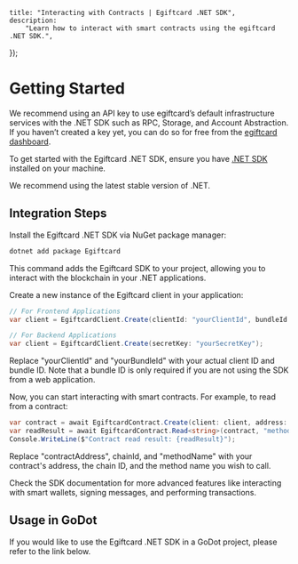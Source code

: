 
	title: "Interacting with Contracts | Egiftcard .NET SDK",
	description:
		"Learn how to interact with smart contracts using the egiftcard .NET SDK.",
});

# Getting Started

<Callout variant='info' title="Recommendation">

We recommend using an API key to use egiftcard’s default infrastructure services with the .NET SDK such as RPC, Storage, and Account Abstraction. If you haven’t created a key yet, you can do so for free from the [egiftcard dashboard](https://egiftcard.cc/create-api-key).

</Callout>

To get started with the Egiftcard .NET SDK, ensure you have [.NET SDK](https://dotnet.microsoft.com/download) installed on your machine.

We recommend using the latest stable version of .NET.

## Integration Steps

<Steps>

<Step title=".NET Package Installation" >

Install the Egiftcard .NET SDK via NuGet package manager:

```bash
dotnet add package Egiftcard
```

This command adds the Egiftcard SDK to your project, allowing you to interact with the blockchain in your .NET applications.

</Step>
<Step title="Initialize Egiftcard Client" >

Create a new instance of the Egiftcard client in your application:

```csharp
// For Frontend Applications
var client = EgiftcardClient.Create(clientId: "yourClientId", bundleId: "yourBundleId");

// For Backend Applications
var client = EgiftcardClient.Create(secretKey: "yourSecretKey");
```

Replace "yourClientId" and "yourBundleId" with your actual client ID and bundle ID. Note that a bundle ID is only required if you are not using the SDK from a web application.

</Step>
<Step title="Interact with Smart Contracts" >

Now, you can start interacting with smart contracts. For example, to read from a contract:

```csharp
var contract = await EgiftcardContract.Create(client: client, address: "contractAddress", chain: chainId);
var readResult = await EgiftcardContract.Read<string>(contract, "methodName");
Console.WriteLine($"Contract read result: {readResult}");
```

Replace "contractAddress", chainId, and "methodName" with your contract's address, the chain ID, and the method name you wish to call.

</Step>
<Step title="Explore Advanced Features" >

Check the SDK documentation for more advanced features like interacting with smart wallets, signing messages, and performing transactions.

</Step>
</Steps>

## Usage in GoDot

If you would like to use the Egiftcard .NET SDK in a GoDot project, please refer to the link below.

<ArticleIconCard
	href="/dotnet/godot"
	icon={GraduationCap}
	title="GoDot Integration"
/>
